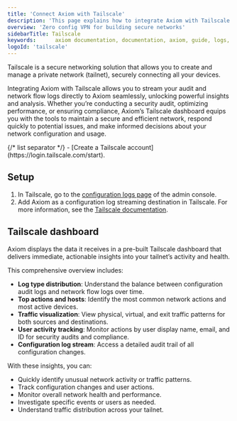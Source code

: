 ```yaml
---
title: 'Connect Axiom with Tailscale'
description: 'This page explains how to integrate Axiom with Tailscale.'
overview: 'Zero config VPN for building secure networks'
sidebarTitle: Tailscale
keywords:      axiom documentation, documentation, axiom, guide, logs, tailscale
logoId: 'tailscale'
---
```



Tailscale is a secure networking solution that allows you to create and manage a private network (tailnet), securely connecting all your devices.

Integrating Axiom with Tailscale allows you to stream your audit and network flow logs directly to Axiom seamlessly, unlocking powerful insights and analysis. Whether you’re conducting a security audit, optimizing performance, or ensuring compliance, Axiom’s Tailscale dashboard equips you with the tools to maintain a secure and efficient network, respond quickly to potential issues, and make informed decisions about your network configuration and usage.

<Prerequisites />
{/* list separator */}
- [Create a Tailscale account](https://login.tailscale.com/start).

## Setup

1. In Tailscale, go to the [configuration logs page](https://login.tailscale.com/admin/logs) of the admin console.
2. Add Axiom as a configuration log streaming destination in Tailscale. For more information, see the [Tailscale documentation](https://tailscale.com/kb/1255/log-streaming?q=stream#add-a-configuration-log-streaming-destination).

## Tailscale dashboard

Axiom displays the data it receives in a pre-built Tailscale dashboard that delivers immediate, actionable insights into your tailnet’s activity and health.

This comprehensive overview includes:

- **Log type distribution**: Understand the balance between configuration audit logs and network flow logs over time.
- **Top actions and hosts**: Identify the most common network actions and most active devices.
- **Traffic visualization**: View physical, virtual, and exit traffic patterns for both sources and destinations.
- **User activity tracking**: Monitor actions by user display name, email, and ID for security audits and compliance.
- **Configuration log stream**: Access a detailed audit trail of all configuration changes.

With these insights, you can:

- Quickly identify unusual network activity or traffic patterns.
- Track configuration changes and user actions.
- Monitor overall network health and performance.
- Investigate specific events or users as needed.
- Understand traffic distribution across your tailnet.
